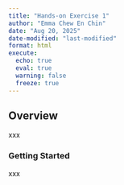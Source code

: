 ```yaml
---
title: "Hands-on Exercise 1"
author: "Emma Chew En Chin"
date: "Aug 20, 2025"
date-modified: "last-modified"
format: html
execute: 
  echo: true
  eval: true
  warning: false
  freeze: true
---
```


## Overview

xxx

### Getting Started

xxx